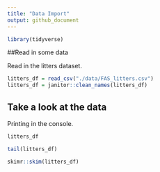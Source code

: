 ```yaml
---
title: "Data Import"
output: github_document
---
```


```r
library(tidyverse)
```

##Read in some data

Read in the litters dataset.

```r
litters_df = read_csv("./data/FAS_litters.csv")
litters_df = janitor::clean_names(litters_df)
```


## Take a look at the data

Printing in the console.  

```r
litters_df
```

```r
tail(litters_df)
```

```r
skimr::skim(litters_df)
```




